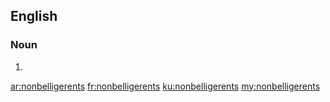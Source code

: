 ==English==

===Noun===
{{head|en}}

# {{plural of|nonbelligerent}}

[[ar:nonbelligerents]]
[[fr:nonbelligerents]]
[[ku:nonbelligerents]]
[[my:nonbelligerents]]